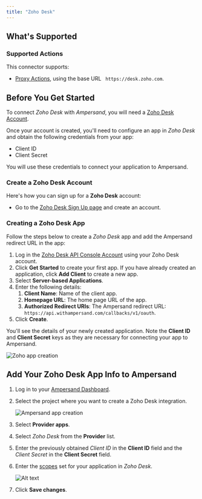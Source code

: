```yaml
---
title: "Zoho Desk"
---
```


## What's Supported

### Supported Actions

This connector supports:

- [Proxy Actions](/define-integrations/proxy-actions), using the base URL ` https://desk.zoho.com`.

## Before You Get Started

To connect _Zoho Desk_ with _Ampersand_, you will need a [Zoho Desk Account](https://www.zoho.com/desk/).

Once your account is created, you'll need to configure an app in _Zoho Desk_ and obtain the following credentials from your app:

- Client ID
- Client Secret

You will use these credentials to connect your application to Ampersand.

### Create a Zoho Desk Account

Here's how you can sign up for a **Zoho Desk** account:

- Go to the [Zoho Desk Sign Up page](https://www.zoho.com/desk/) and create an account.

### Creating a Zoho Desk App

Follow the steps below to create a _Zoho Desk_ app and add the Ampersand redirect URL in the app:

1. Log in the [Zoho Desk API Console Account](https://api-console.zoho.com/) using your Zoho Desk account.
2. Click **Get Started** to create your first app. If you have already created an application, click **Add Client** to create a new app.
3. Select **Server-based Applications**.
4. Enter the following details:
   1. **Client Name**: Name of the client app.
   2. **Homepage URL**: The home page URL of the app.
   3. **Authorized Redirect URIs**: The Ampersand redirect URL: `https://api.withampersand.com/callbacks/v1/oauth`.
5. Click **Create**.

You'll see the details of your newly created application. Note the **Client ID** and **Client Secret** keys as they are necessary for connecting your app to Ampersand.

![Zoho app creation](/images/provider-guides/8dcf7de-zohocrm1.gif)

## Add Your Zoho Desk App Info to Ampersand

1. Log in to your [Ampersand Dashboard](https://dashboard.withampersand.com).

2. Select the project where you want to create a Zoho Desk integration.

   ![Ampersand app creation](/images/provider-guides/dd47b7a-Ampersand.png)

3. Select **Provider apps**.

4. Select _Zoho Desk_ from the **Provider** list.

5. Enter the previously obtained _Client ID_ in the **Client ID** field and the _Client Secret_ in the **Client Secret** field.

6. Enter the [scopes](https://desk.zoho.com/DeskAPIDocument#OauthTokens#OAuthScopes) set for your application in _Zoho Desk_.

   ![Alt text](/images/provider-guides/zohodesk.gif)

7. Click **Save changes**.
